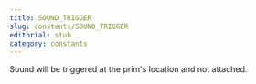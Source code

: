 ```yaml
---
title: SOUND_TRIGGER
slug: constants/SOUND_TRIGGER
editorial: stub
category: constants
---
```


<LSLConstant
	name="SOUND_TRIGGER"
	type="integer"
	value="0x02"
/>

Sound will be triggered at the prim's location and not attached.
